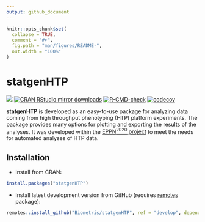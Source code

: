 ```yaml
---
output: github_document
---
```


<!-- README.md is generated from README.Rmd. Please edit that file -->

```r
knitr::opts_chunk$set(
  collapse = TRUE,
  comment = "#>",
  fig.path = "man/figures/README-",
  out.width = "100%"
)
```

# statgenHTP

[![](https://www.r-pkg.org/badges/version/statgenHTP)](https://www.r-pkg.org/pkg/statgenHTP)
[![CRAN RStudio mirror downloads](https://cranlogs.r-pkg.org/badges/statgenHTP)](https://www.r-pkg.org/pkg/statgenHTP)
[![R-CMD-check](https://github.com/Biometris/statgenHTP/workflows/R-CMD-check/badge.svg)](https://github.com/Biometris/statgenHTP/actions?workflow=R-CMD-check)
[![codecov](https://codecov.io/gh/Biometris/statgenHTP/branch/master/graph/badge.svg)](https://codecov.io/gh/Biometris/statgenHTP)

**statgenHTP** is developed as an easy-to-use package for analyzing data coming 
from high throughput phenotyping (HTP) platform experiments. The package provides many options for plotting and exporting the results of the analyses. It was developed within the [EPPN^2020^ project](https://eppn2020.plant-phenotyping.eu/) to meet the needs for automated analyses of HTP data.

## Installation

* Install from CRAN:

```r
install.packages("statgenHTP")
```

* Install latest development version from GitHub (requires [remotes](https://github.com/r-lib/remotes) package):

```r
remotes::install_github("Biometris/statgenHTP", ref = "develop", dependencies = TRUE)
```
